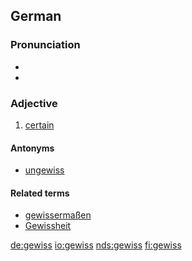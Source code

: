 ==German==

===Pronunciation===
*{{audio|DE-gewiss.ogg|audio}}
* {{audio|BY-gewiss.ogg|Audio (Bavarian)}}

===Adjective===
{{de-adj|comparative=gewisser|superlative=gewissesten}}

# [[certain]]

====Antonyms====
* [[ungewiss]]

====Related terms====
* [[gewissermaßen]]
* [[Gewissheit]]

[[de:gewiss]]
[[io:gewiss]]
[[nds:gewiss]]
[[fi:gewiss]]